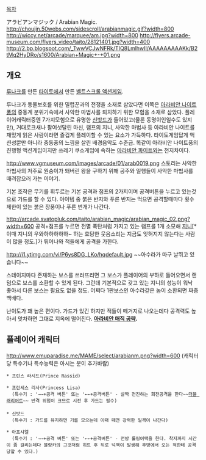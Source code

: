 [[목차]]

アラビアンマジック / Arabian Magic.
http://choujin.50webs.com/sidescroll/arabianmagic.gif?width=800
http://wiccy.net/arcade/marquee/am.jpg?width=800
http://flyers.arcade-museum.com/flyers_video/taito/28121401.jpg?width=400
http://2.bp.blogspot.com/_TwwVCJwNFRk/TIQ8LmlhwII/AAAAAAAAAKk/B2tMq2HyDRo/s1600/Arabian+Magic+-+01.png
{{{#!html
<embed allowScriptAccess=always allowFullScreen=true src=http://afbbs.afreeca.com:8080/player.swf?uid=atsbaboo&nTitleNo=1140837 width=504 height=448></embed>
<embed allowScriptAccess=always allowFullScreen=true src=http://afbbs.afreeca.com:8080/player.swf?uid=atsbaboo&nTitleNo=1140854 width=504 height=448></embed>
}}}

== 개요 ==
[[루나크]]를 만든 [[타이토]]에서 만든 [[벨트스크롤 액션게임]]. 

루나크가 동물보호를 위한 밀렵꾼과의 전쟁을 소재로 삼았다면 이쪽은 [[아라비안 나이트]]풍의 중동계 분위기속에서 사악한 마법사를 퇴치하기 위한 모험을 소재로 삼았다. 플레이어캐릭터중엔 7가지모험으로 유명한 [[신밧드]]가 들어있고(물론 동명이인일수도 있지만), 거대로크새나 팔여섯달린 마신, 램프의 지니, 사악한 마법사 등 아라비안 나이트를 재밌게 읽은 사람이라면 즐겁게 플레이할 수 있는 요소가 가득하다. 타이토게임답게 액션성뿐만 아니라 중동풍의 느낌을 살린 배경음악도 수준급. 똑같이 아라비안 나이트풍의 진행형 액션게임이지만 쓰레기 쿠소게임에 속하는 [[아라비안 파이트]]와는 천지차이다. 

http://www.vgmuseum.com/images/arcade/01/arab0019.png
스토리는 사악한 마법사의 저주로 원숭이가 돼버린 왕을 구하기 위해 공주와 일행들이 사악한 마법사를 때려잡으러 가는 이야기.

기본 조작은 무기를 휘두르는 기본 공격과 점프의 2가지이며 공격버튼을 누르고 있는것으로 가드를 할 수 있다. 아이템 중 붉은 반지와 푸른 반지는 먹으면 공격할때마다 횟수제한이 있는 붉은 장풍이나 푸른 번개가 나간다.

http://arcade.svatopluk.com/taito/arabian_magic/arabian_magic_02.png?width=600
공격+점프를 누르면 전멸 폭탄처럼 가지고 있는 램프를 1개 소모해 [[지니]][* 이때 지니의 우와하하하하하~ 하는 호탕한 웃음소리는 지금도 잊혀지지 않는다는 사람이 많을 정도.]가 튀어나와 적들에게 공격을 가한다.

http://i1.ytimg.com/vi/P6ys8DG_LKo/hqdefault.jpg
~~아수라가 마구 날뛰고 있습니다~~

스테이지마다 존재하는 보스를 쓰러뜨리면 그 보스가 플레이어의 부하로 들어오면서 랜덤으로 보스를 소환할 수 있게 된다. 그런데 기본적으로 갖고 있는 지니의 성능이 워낙 좋아서 다른 보스는 필요도 없을 정도. 어쩌다 1판보스인 아수라같은 놈이 소환되면 짜증백배다.

난이도가 꽤 높은 편이다. 가드가 있긴 하지만 적들이 떼거지로 나오는데다 공격력도 높아서 앗차하면 그대로 지옥에 떨어진다.
'''[http://janet.egloos.com/4724675 아라비안 매직 공략].'''

== 플레이어 캐릭터 ==
http://www.emuparadise.me/MAME/select/arabianm.png?width=600
(캐릭터 당 특수기나 특수능력은 아시는 분이 추가바람)

 * 프린스 라시드(Prince Rassid)

 * 프린세스 리사(Princess Lisa)
   (특수기 : '→→+공격 버튼' 또는 '←←+공격버튼' - 살짝 전진하는 회전공격을 한다~~[[더블 래리어트]]~~ 반격 위험이 크므로 시전 후 가드는 필수)
 
 * 신밧드 
   (특수기 : 가드를 유지하면 기를 모으는데 이때 떼면 강력한 일격이 나간다)

 * 아프샤엘
   (특수기 : '→→+공격 버튼' 또는 '←←+공격버튼' - 전방 롤링어택을 한다. 착지까지 시간이 좀 걸리는데다 블랑카의 그것처럼 히트 후 뒤로 넉백이 발생해 후방에서 오는 적한테 공격당할 수 있다.)
